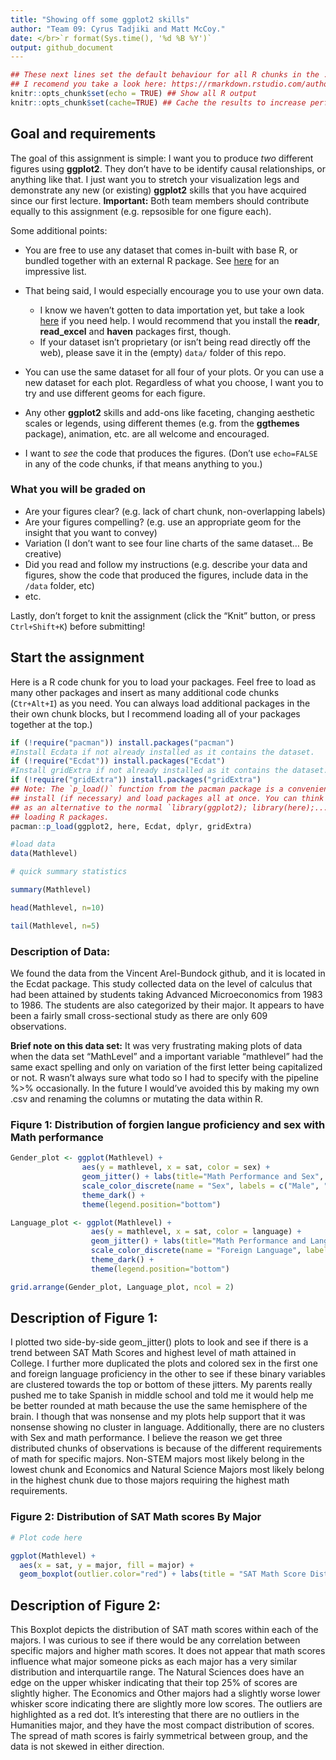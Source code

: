 ```yaml
---
title: "Showing off some ggplot2 skills"
author: "Team 09: Cyrus Tadjiki and Matt McCoy."
date: </br>`r format(Sys.time(), '%d %B %Y')`
output: github_document
---
```


```r
## These next lines set the default behaviour for all R chunks in the .Rmd document.
## I recomend you take a look here: https://rmarkdown.rstudio.com/authoring_rcodechunks.html
knitr::opts_chunk$set(echo = TRUE) ## Show all R output
knitr::opts_chunk$set(cache=TRUE) ## Cache the results to increase performance.
```

## Goal and requirements

The goal of this assignment is simple: I want you to produce *two* different figures using **ggplot2**. They don't have to be identify causal relationships, or anything like that. I just want you to stretch your visualization legs and demonstrate any new (or existing) **ggplot2** skills that you have acquired since our first lecture. **Important:** Both team members should contribute equally to this assignment (e.g. repsosible for one figure each).

Some additional points:

- You are free to use any dataset that comes in-built with base R, or bundled together with an external R package. See [here](https://vincentarelbundock.github.io/Rdatasets/datasets.html) for an impressive list.

- That being said, I would especially encourage you to use your own data. 
  - I know we haven't gotten to data importation yet, but take a look [here](https://support.rstudio.com/hc/en-us/articles/218611977-Importing-Data-with-RStudio) if you need help. I would recommend that you install the **readr**, **read_excel** and **haven** packages first, though.
  - If your dataset isn't proprietary (or isn't being read directly off the web), please save it in the (empty) `data/` folder of this repo. 

- You can use the same dataset for all four of your plots. Or you can use a new dataset for each plot. Regardless of what you choose, I want you to try and use different geoms for each figure.

- Any other **ggplot2** skills and add-ons like faceting, changing aesthetic scales or legends, using different themes (e.g. from the **ggthemes** package), animation, etc. are all welcome and encouraged.

- I want to *see* the code that produces the figures. (Don't use `echo=FALSE` in any of the code chunks, if that means anything to you.)

### What you will be graded on

- Are your figures clear? (e.g. lack of chart chunk, non-overlapping labels)
- Are your figures compelling? (e.g. use an appropriate geom for the insight that you want to convey)
- Variation (I don't want to see four line charts of the same dataset... Be creative)
- Did you read and follow my instructions (e.g. describe your data and figures, show the code that produced the figures, include data in the `/data` folder, etc)
- etc.

Lastly, don't forget to knit the assignment (click the "Knit" button, or press `Ctrl+Shift+K`) before submitting!

## Start the assignment

Here is a R code chunk for you to load your packages. Feel free to load as many other packages and insert as many additional code chunks (`Ctr+Alt+I`) as you need. You can always load additional packages in the their own chunk blocks, but I recommend loading all of your packages together at the top.)

```r
if (!require("pacman")) install.packages("pacman")
#Install Ecdata if not already installed as it contains the dataset.
if (!require("Ecdat")) install.packages("Ecdat")
#Install gridExtra if not already installed as it contains the dataset.
if (!require("gridExtra")) install.packages("gridExtra")
## Note: The `p_load()` function from the pacman package is a convenient way to 
## install (if necessary) and load packages all at once. You can think of this
## as an alternative to the normal `library(ggplot2); library(here);...` way of
## loading R packages.
pacman::p_load(ggplot2, here, Ecdat, dplyr, gridExtra)
```

```r
#load data
data(Mathlevel)
```

```r
# quick summary statistics

summary(Mathlevel)

head(Mathlevel, n=10)

tail(Mathlevel, n=5)

```
### **Description of Data:**

We found the data from the Vincent Arel-Bundock github, and it is located in the Ecdat package. This study collected data on the level of calculus that had been attained by students taking Advanced Microeconomics from 1983 to 1986. The students are also categorized by their major. It appears to have been a fairly small cross-sectional study as there are only 609 observations. 

**Brief note on this data set:** 
It was very frustrating making plots of data when the data set "MathLevel" and a important variable "mathlevel" had the same exact spelling and only on variation of the first letter being capitalized or not. R wasn't always sure what todo so I had to specify with the pipeline %>% occasionally. In the future I would've avoided this by making my own .csv and renaming the columns or mutating the data within R. 

###  Fiqure 1: Distribution of forgien langue proficiency and sex with Math performance
```r

Gender_plot <- ggplot(Mathlevel) +
                aes(y = mathlevel, x = sat, color = sex) +
                geom_jitter() + labs(title="Math Performance and Sex", x = "SAT Math Score", y = "Highest Math Class Taken") +
                scale_color_discrete(name = "Sex", labels = c("Male", "Female")) + 
                theme_dark() +
                theme(legend.position="bottom")

Language_plot <- ggplot(Mathlevel) +
                  aes(y = mathlevel, x = sat, color = language) +
                  geom_jitter() + labs(title="Math Performance and Language", x = "SAT Math Score", y = "Highest Math Class Taken") +
                  scale_color_discrete(name = "Foreign Language", labels = c("No", "Yes")) + 
                  theme_dark() +
                  theme(legend.position="bottom")
```

```r
grid.arrange(Gender_plot, Language_plot, ncol = 2)
```

## Description of **Figure 1**:
I plotted two side-by-side geom_jitter() plots to look and see if there is a trend between SAT Math Scores and highest level of math attained in College. I further more duplicated the plots and colored sex in the first one and foreign language proficiency in the other to see if these binary variables are clustered towards the top or bottom of these jitters. My parents really pushed me to take Spanish in middle school and told me it would help me be better rounded at math because the use the same hemisphere of the brain. I though that was nonsense and my plots help support that it was nonsense showing no cluster in language. Additionally, there are no clusters with Sex and math performance. I believe the reason we get three distributed chunks of observations is because of the different requirements of math for specific majors. Non-STEM majors most likely belong in the lowest chunk and Economics and Natural Science Majors most likely belong in the highest chunk due to those majors requiring the highest math requirements. 


### Figure 2: Distribution of SAT Math scores By Major

```r
# Plot code here

ggplot(Mathlevel) +
  aes(x = sat, y = major, fill = major) +
  geom_boxplot(outlier.color="red") + labs(title = "SAT Math Score Distribution By Major", x = "SAT Math Score", y = "Major", fill = "Major") 

```

## Description of **Figure 2**:
This Boxplot depicts the distribution of SAT math scores within each of the majors. I was curious to see if there would be any correlation between specific majors and higher math scores. It does not appear that math scores influence what major someone picks as each major has a very similar distribution and interquartile range. The Natural Sciences does have an edge on the upper whisker indicating that their top 25% of scores are slightly higher. The Economics and Other majors had a slightly worse lower whisker score indicating there are slightly more low scores. The outliers are highlighted as a red dot. It's interesting that there are no outliers in the Humanities major, and they have the most compact distribution of scores. The spread of math scores is fairly symmetrical between group, and the data is not skewed in either direction.     